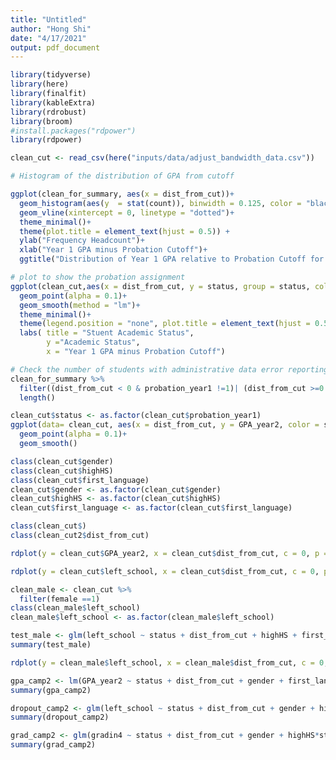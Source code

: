 ```yaml
---
title: "Untitled"
author: "Hong Shi"
date: "4/17/2021"
output: pdf_document
---
```

```r
library(tidyverse)
library(here)
library(finalfit)
library(kableExtra)
library(rdrobust)
library(broom)
#install.packages("rdpower")
library(rdpower)
```

```r
clean_cut <- read_csv(here("inputs/data/adjust_bandwidth_data.csv"))
```


```r
# Histogram of the distribution of GPA from cutoff

ggplot(clean_for_summary, aes(x = dist_from_cut))+
  geom_histogram(aes(y  = stat(count)), binwidth = 0.125, color = "black", fill = "#33CCCC")+
  geom_vline(xintercept = 0, linetype = "dotted")+
  theme_minimal()+
  theme(plot.title = element_text(hjust = 0.5)) +
  ylab("Frequency Headcount")+
  xlab("Year 1 GPA minus Probation Cutoff")+
  ggtitle("Distribution of Year 1 GPA relative to Probation Cutoff for All Students")
```

```r
# plot to show the probation assignment
ggplot(clean_cut,aes(x = dist_from_cut, y = status, group = status, color = status))+
  geom_point(alpha = 0.1)+
  geom_smooth(method = "lm")+
  theme_minimal()+
  theme(legend.position = "none", plot.title = element_text(hjust = 0.5))+
  labs( title = "Stuent Academic Status",
        y ="Academic Status",
        x = "Year 1 GPA minus Probation Cutoff")
```
```r
# Check the number of students with administrative data error reporting 
clean_for_summary %>% 
  filter((dist_from_cut < 0 & probation_year1 !=1)| (dist_from_cut >=0 & probation_year1 !=0) ) %>% 
  length()
```

```r
clean_cut$status <- as.factor(clean_cut$probation_year1)
ggplot(data= clean_cut, aes(x = dist_from_cut, y = GPA_year2, color = status))+
  geom_point(alpha = 0.1)+
  geom_smooth()
```
```r
class(clean_cut$gender)
class(clean_cut$highHS)
class(clean_cut$first_language)
clean_cut$gender <- as.factor(clean_cut$gender)
clean_cut$highHS <- as.factor(clean_cut$highHS)
clean_cut$first_language <- as.factor(clean_cut$first_language)

```
```r
class(clean_cut$)
class(clean_cut2$dist_from_cut)

```

```r
rdplot(y = clean_cut$GPA_year2, x = clean_cut$dist_from_cut, c = 0, p = 1, covs = cbind(clean_cut$gender,clean_cut$highHS, clean_cut$first_language), title = "GPA by Year 4")
```
```r
rdplot(y = clean_cut$left_school, x = clean_cut$dist_from_cut, c = 0, p = 1, covs = cbind(clean_cut$gender,clean_cut$highHS, clean_cut$first_language), title = "GPA by Year 4")
```

```r
clean_male <- clean_cut %>% 
  filter(female ==1)
class(clean_male$left_school)
clean_male$left_school <- as.factor(clean_male$left_school)
```

```r
test_male <- glm(left_school ~ status + dist_from_cut + highHS + first_language ,family = "binomial", data = clean_male)
summary(test_male)
```
```r
rdplot(y = clean_male$left_school, x = clean_male$dist_from_cut, c = 0, p = 1, covs = cbind(clean_male$highHS, clean_male$first_language), title = "GPA by Year 4")
```

```r
gpa_camp2 <- lm(GPA_year2 ~ status + dist_from_cut + gender + first_language + highHS*study_campus, data = clean_cut)
summary(gpa_camp2)
```

```r
dropout_camp2 <- glm(left_school ~ status + dist_from_cut + gender + highHS*study_campus + first_language ,family = "binomial", data = clean_cut)
summary(dropout_camp2)
```

```r
grad_camp2 <- glm(gradin4 ~ status + dist_from_cut + gender + highHS*study_campus + first_language ,family = "binomial", data = clean_cut)
summary(grad_camp2)
```












